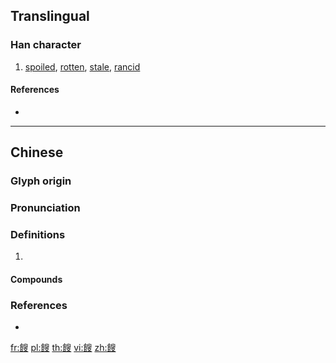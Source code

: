 {{character info/new}}
{{also|馊}}
==Translingual==

===Han character===
{{Han char|rn=184|rad=食|as=10|sn=19|four=87747|canj=OIHXE}}

# [[spoiled]], [[rotten]], [[stale]], [[rancid]]

====References====
* {{Han ref|kx=1424.070|dkj=44323|dj=1949.370|hdz=74465.030|uh=993F|ud=39231|bh=C349|bd=49993}}

----

==Chinese==
{{zh-forms|s=馊}}

===Glyph origin===
{{Han etym}}

===Pronunciation===
{{zh-pron
|m=sōu
|c=sau1,suk1
|oc=y
|cat=
}}

===Definitions===
{{zh-hanzi}}

# {{rfdef|zh}}

====Compounds====
{{zh-der|餿主意|餿水|餿水油|餿臭}}

===References===
* {{R:yue:Hanzi}}

[[fr:餿]]
[[pl:餿]]
[[th:餿]]
[[vi:餿]]
[[zh:餿]]